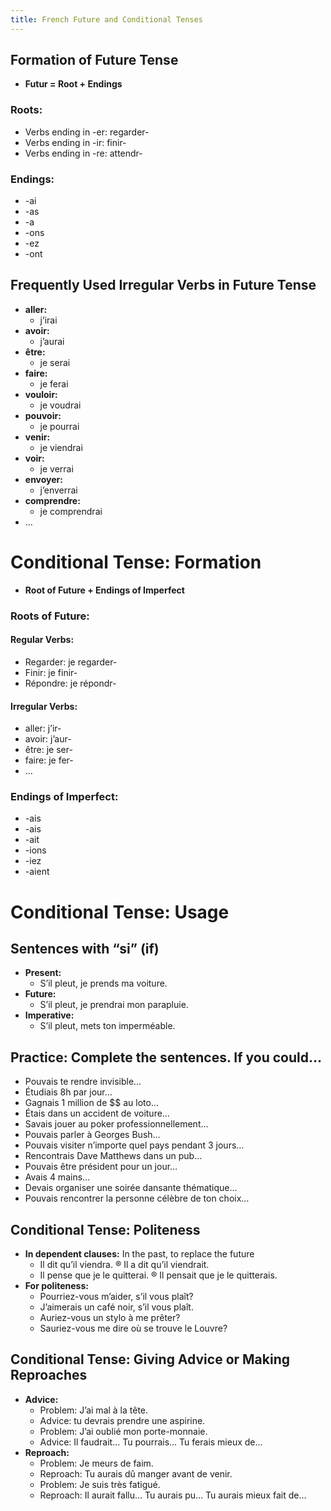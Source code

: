 ```yaml
---
title: French Future and Conditional Tenses
---
```


## Formation of Future Tense

- **Futur = Root + Endings**

### Roots:

- Verbs ending in -er: regarder-
- Verbs ending in -ir: finir-
- Verbs ending in -re: attendr-

### Endings:

- -ai
- -as
- -a
- -ons
- -ez
- -ont

## Frequently Used Irregular Verbs in Future Tense

- **aller:**
  - j’irai
- **avoir:**
  - j’aurai
- **être:**
  - je serai
- **faire:**
  - je ferai
- **vouloir:**
  - je voudrai
- **pouvoir:**
  - je pourrai
- **venir:**
  - je viendrai
- **voir:**
  - je verrai
- **envoyer:**
  - j’enverrai
- **comprendre:**
  - je comprendrai
- ...

# Conditional Tense: Formation

- **Root of Future + Endings of Imperfect**

### Roots of Future:

#### Regular Verbs:

- Regarder: je regarder-
- Finir: je finir-
- Répondre: je répondr-

#### Irregular Verbs:

- aller: j’ir-
- avoir: j’aur-
- être: je ser-
- faire: je fer-
- ...

### Endings of Imperfect:

- -ais
- -ais
- -ait
- -ions
- -iez
- -aient

# Conditional Tense: Usage

## Sentences with "si" (if)

- **Present:**
  - S’il pleut, je prends ma voiture.
- **Future:**
  - S’il pleut, je prendrai mon parapluie.
- **Imperative:**
  - S’il pleut, mets ton imperméable.

## Practice: Complete the sentences. If you could...

- Pouvais te rendre invisible...
- Étudiais 8h par jour...
- Gagnais 1 million de $$ au loto...
- Étais dans un accident de voiture...
- Savais jouer au poker professionnellement...
- Pouvais parler à Georges Bush...
- Pouvais visiter n’importe quel pays pendant 3 jours...
- Rencontrais Dave Matthews dans un pub...
- Pouvais être président pour un jour...
- Avais 4 mains...
- Devais organiser une soirée dansante thématique...
- Pouvais rencontrer la personne célèbre de ton choix...

## Conditional Tense: Politeness

- **In dependent clauses:** In the past, to replace the future
  - Il dit qu’il viendra. ® Il a dit qu’il viendrait.
  - Il pense que je le quitterai. ® Il pensait que je le quitterais.

- **For politeness:**
  - Pourriez-vous m’aider, s’il vous plaît?
  - J’aimerais un café noir, s’il vous plaît.
  - Auriez-vous un stylo à me prêter?
  - Sauriez-vous me dire où se trouve le Louvre?

## Conditional Tense: Giving Advice or Making Reproaches

- **Advice:**
  - Problem: J’ai mal à la tête.
  - Advice: tu devrais prendre une aspirine.
  - Problem: J’ai oublié mon porte-monnaie.
  - Advice: Il faudrait… Tu pourrais… Tu ferais mieux de…

- **Reproach:**
  - Problem: Je meurs de faim.
  - Reproach: Tu aurais dû manger avant de venir.
  - Problem: Je suis très fatigué.
  - Reproach: Il aurait fallu… Tu aurais pu… Tu aurais mieux fait de…
